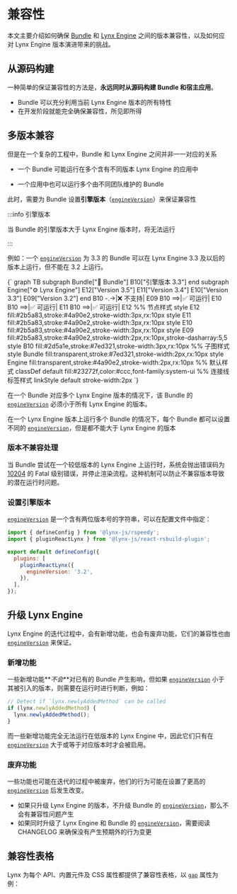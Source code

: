 
# 兼容性

本文主要介绍如何确保 [Bundle] 和 [Lynx Engine] 之间的版本兼容性，以及如何应对 Lynx Engine 版本演进带来的挑战。

## 从源码构建

一种简单的保证兼容性的方法是，**永远同时从源码构建 Bundle 和宿主应用**。

- Bundle 可以充分利用当前 Lynx Engine 版本的所有特性
- 在开发阶段就能完全确保兼容性，所见即所得

## 多版本兼容

但是在一个复杂的工程中，Bundle 和 Lynx Engine 之间并非一一对应的关系

- 一个 Bundle 可能运行在多个含有不同版本 Lynx Engine 的应用中

- 一个应用中也可以运行多个由不同团队维护的 Bundle

此时，需要为 Bundle 设置**引擎版本**（[`engineVersion`]）来保证兼容性

:::info 引擎版本

当 Bundle 的引擎版本大于 Lynx Engine 版本时，将无法运行

:::

例如：一个 [`engineVersion`] 为 3.3 的 Bundle 可以在 Lynx Engine 3.3 及以后的版本上运行，但不能在 3.2 上运行。

<Mermaid title="版本兼容性示意图">
  {`
graph TB
    subgraph Bundle["🎯 Bundle"]
        B10["引擎版本 3.3"]
    end
    subgraph Engine["⚙️ Lynx Engine"]
        E12["Version 3.5"]
        E11["Version 3.4"]
        E10["Version 3.3"]
        E09["Version 3.2"]
    end
    B10 -.->|❌ 不支持| E09
    B10 ==>|✅ 可运行| E10
    B10 ==>|✅ 可运行| E11
    B10 ==>|✅ 可运行| E12
    %% 节点样式
    style E12 fill:#2b5a83,stroke:#4a90e2,stroke-width:3px,rx:10px
    style E11 fill:#2b5a83,stroke:#4a90e2,stroke-width:3px,rx:10px
    style E10 fill:#2b5a83,stroke:#4a90e2,stroke-width:3px,rx:10px
    style E09 fill:#2b5a83,stroke:#4a90e2,stroke-width:2px,rx:10px,stroke-dasharray:5,5
    style B10 fill:#2d5a1e,stroke:#7ed321,stroke-width:3px,rx:10px
    %% 子图样式
    style Bundle fill:transparent,stroke:#7ed321,stroke-width:2px,rx:10px
    style Engine fill:transparent,stroke:#4a90e2,stroke-width:2px,rx:10px
    %% 默认样式
    classDef default fill:#23272f,color:#ccc,font-family:system-ui
    %% 连接线标签样式
    linkStyle default stroke-width:2px
`}
</Mermaid>

在一个 Bundle 对应多个 Lynx Engine 版本的情况下，该 Bundle 的 [`engineVersion`] 必须小于所有 Lynx Engine 的版本。

在一个 Lynx Engine 版本上运行多个 Bundle 的情况下，每个 Bundle 都可以设置不同的 [`engineVersion`]，但是都不能大于 Lynx Engine 的版本

### 版本不兼容处理

当 Bundle 尝试在一个较低版本的 Lynx Engine 上运行时，系统会抛出错误码为 [10204](/api/errors/error-code.mdx#subcode-10204) 的 Fatal 级别错误，并停止渲染流程。这种机制可以防止不兼容版本导致的潜在运行时问题。

### 设置引擎版本

[`engineVersion`] 是一个含有两位版本号的字符串，可以在配置文件中指定：

```js title="lynx.config.js"
import { defineConfig } from '@lynx-js/rspeedy';
import { pluginReactLynx } from '@lynx-js/react-rsbuild-plugin';

export default defineConfig({
  plugins: [
    pluginReactLynx({
      engineVersion: '3.2',
    }),
  ],
});
```

## 升级 Lynx Engine

Lynx Engine 的迭代过程中，会有新增功能，也会有废弃功能，它们的兼容性也由 [`engineVersion`] 来保证。

### 新增功能

一些新增功能**_不会_**对已有的 Bundle 产生影响，但如果 [`engineVersion`] 小于其被引入的版本，则需要在运行时进行判断，例如：

```js
// Detect if `lynx.newlyAddedMethod` can be called
if (lynx.newlyAddedMethod) {
  lynx.newlyAddedMethod();
}
```

而一些新增功能完全无法运行在低版本的 Lynx Engine 中，因此它们只有在 [`engineVersion`] 大于或等于对应版本时才会被启用。

### 废弃功能

一些功能也可能在迭代的过程中被废弃，他们的行为可能在设置了更高的 [`engineVersion`] 后发生改变。

- 如果只升级 Lynx Engine 的版本，不升级 Bundle 的 [`engineVersion`]，那么不会有兼容性问题产生
- 如果同时升级了 Lynx Engine 和 Bundle 的 [`engineVersion`]，需要阅读 CHANGELOG 来确保没有产生预期外的行为变更

## 兼容性表格

Lynx 为每个 API、内置元件及 CSS 属性都提供了兼容性表格，以 [`gap`](/api/css/properties/gap) 属性为例：


<LegacyCompatTable metadata="css/properties/gap" />

[Bundle]: /guide/spec#app-bundle-aka-template-bundle
[Lynx Engine]: /guide/spec#engine
[`engineVersion`]: /api/rspeedy/react-rsbuild-plugin.pluginreactlynxoptions.targetsdkversion
